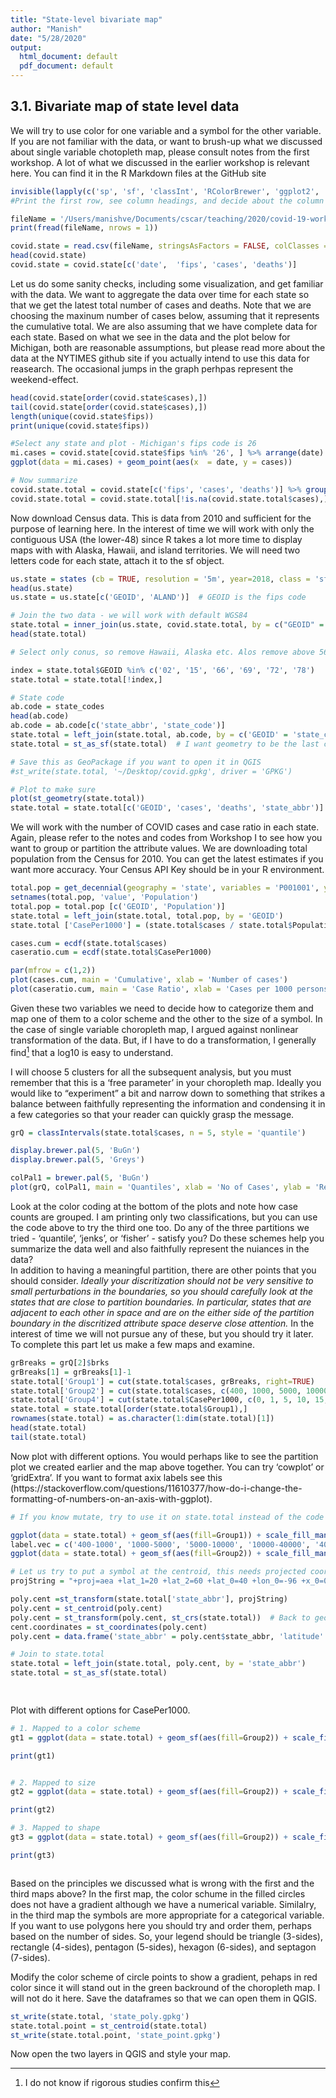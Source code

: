 ```yaml
---
title: "State-level bivariate map"
author: "Manish"
date: "5/28/2020"
output:
  html_document: default
  pdf_document: default
---
```

## 3.1. Bivariate map of state level data
We will try to use color for one variable and a symbol for the other variable. If you are not familiar with the data, or want to brush-up what we discussed about single variable chotopleth map, please consult notes from the first workshop. A lot of what we discussed in the earlier workshop is relevant here. You can find it in the R Markdown files at the GitHub site      

```r
invisible(lapply(c('sp', 'sf', 'classInt', 'RColorBrewer', 'ggplot2', 'leaflet', 'tidycensus', 'data.table', 'dplyr', 'tigris', 'USAboundaries'), require, character.only=TRUE))
#Print the first row, see column headings, and decide about the column classes. 

fileName = '/Users/manishve/Documents/cscar/teaching/2020/covid-19-workshop/workshop2/covid-19-data/us-states.csv'
print(fread(fileName, nrows = 1))

covid.state = read.csv(fileName, stringsAsFactors = FALSE, colClasses = c('Date', 'character', 'character', 'integer', 'integer'))
head(covid.state)
covid.state = covid.state[c('date',  'fips', 'cases', 'deaths')]

```
Let us do some sanity checks, including some visualization, and get familiar with the data. We want to aggregate the data over time for each state so that we get the latest total number of cases and deaths. Note that we are choosing the maxinum number of cases below, assuming that it represents the cumulative total. We are also assuming that we have complete data for each state. Based on what we see in the data and the plot below for Michigan, both are reasonable assumptions, but please read more about the data at the NYTIMES github site if you actually intend to use this data for reasearch. The occasional jumps in the graph perhpas represent the weekend-effect.    

```r
head(covid.state[order(covid.state$cases),])      
tail(covid.state[order(covid.state$cases),]) 
length(unique(covid.state$fips))       
print(unique(covid.state$fips))

#Select any state and plot - Michigan's fips code is 26 
mi.cases = covid.state[covid.state$fips %in% '26', ] %>% arrange(date)
ggplot(data = mi.cases) + geom_point(aes(x  = date, y = cases))

# Now summarize
covid.state.total = covid.state[c('fips', 'cases', 'deaths')] %>% group_by(fips) %>% summarise('cases' = max(cases, na.rm = T), 'deaths' = max(deaths, na.rm = T))
covid.state.total = covid.state.total[!is.na(covid.state.total$cases),]
```
Now download Census data. This is data from 2010 and sufficient for the purpose of learning here. In the interest of time we will work with only the contiguous USA (the lower-48) since R takes a lot more time to display maps with with Alaska, Hawaii, and island territories. We will need two letters code for each state, attach it to the sf object.     

```r
us.state = states (cb = TRUE, resolution = '5m', year=2018, class = 'sf')
head(us.state)         
us.state = us.state[c('GEOID', 'ALAND')]  # GEOID is the fips code 

# Join the two data - we will work with default WGS84
state.total = inner_join(us.state, covid.state.total, by = c("GEOID" = "fips"))
head(state.total)

# Select only conus, so remove Hawaii, Alaska etc. Alos remove above 56, these are islands including Puerto Rico (72).

index = state.total$GEOID %in% c('02', '15', '66', '69', '72', '78')
state.total = state.total[!index,]

# State code
ab.code = state_codes
head(ab.code)
ab.code = ab.code[c('state_abbr', 'state_code')]
state.total = left_join(state.total, ab.code, by = c('GEOID' = 'state_code'))
state.total = st_as_sf(state.total)  # I want geometry to be the last column in display

# Save this as GeoPackage if you want to open it in QGIS
#st_write(state.total, '~/Desktop/covid.gpkg', driver = 'GPKG')

# Plot to make sure
plot(st_geometry(state.total))
state.total = state.total[c('GEOID', 'cases', 'deaths', 'state_abbr')]
```
We will work with the number of COVID cases and case ratio in each state. Again, please refer to the notes and codes from Workshop I to see how you want to group or partition the attribute values. We are downloading total population from the Census for 2010. You can get the latest estimates if you want more accuracy. Your Census API Key should be in your R environment. 

```r
total.pop = get_decennial(geography = 'state', variables = 'P001001', year=2010, geometry = FALSE)
setnames(total.pop, 'value', 'Population')
total.pop = total.pop [c('GEOID', 'Population')]
state.total = left_join(state.total, total.pop, by = 'GEOID')
state.total ['CasePer1000'] = (state.total$cases / state.total$Population)*1000

cases.cum = ecdf(state.total$cases)
caseratio.cum = ecdf(state.total$CasePer1000)

par(mfrow = c(1,2))
plot(cases.cum, main = 'Cumulative', xlab = 'Number of cases')
plot(caseratio.cum, main = 'Case Ratio', xlab = 'Cases per 1000 persons')

```
Given these two variables we need to decide how to categorize them and map one of them to a color scheme and the other to the size of a symbol. In the case of single variable choropleth map, I argued against nonlinear transformation of the data. But, if I have to do a transformation, I generally find^[I do not know if rigorous studies confirm this] that a log10 is easy to understand.  

 I will choose 5 clusters for all the subsequent analysis, but you must remember that this is a  'free parameter' in your choropleth map. Ideally you would like to "experiment" a bit and narrow down to something that strikes a balance between faithfully representing the information and condensing it in a few categories so that your reader can quickly grasp the message. 

```r
grQ = classIntervals(state.total$cases, n = 5, style = 'quantile')

display.brewer.pal(5, 'BuGn')  
display.brewer.pal(5, 'Greys')

colPal1 = brewer.pal(5, 'BuGn')
plot(grQ, colPal1, main = 'Quantiles', xlab = 'No of Cases', ylab = 'Relative Frequency')

```
Look at the color coding at the bottom of the plots and note how case counts are grouped. I am printing only two classifications, but you can use the code above to try the third one too. Do any of the three partitions we tried - 'quantile', 'jenks', or 'fisher' - satisfy you? Do these schemes help you summarize the data well and also faithfully represent the nuiances in the data?  
  In addition to having a meaningful partition, there are other points that you should consider. *Ideally your discritization should not be very sensitive to small perturbations in the boundaries, so you should carefully look at the states that are close to partition boundaries. In particular, states that are adjacent to each other in space and are on the either side of the partition boundary in the discritized attribute space deserve close attention.* In the interest of time we will not pursue any of these, but you should try it later. To complete this part let us make a few maps and examine. 

```r
grBreaks = grQ[2]$brks
grBreaks[1] = grBreaks[1]-1
state.total['Group1'] = cut(state.total$cases, grBreaks, right=TRUE)
state.total['Group2'] = cut(state.total$cases, c(400, 1000, 5000, 10000, 40000, 400000), right=TRUE)
state.total['Group4'] = cut(state.total$CasePer1000, c(0, 1, 5, 10, 15, 21), right=TRUE)
state.total = state.total[order(state.total$Group1),]
rownames(state.total) = as.character(1:dim(state.total)[1])
head(state.total)
tail(state.total)

```

Now plot with different options. You would perhaps like to see the partition plot we created earlier and the map above together. You can try 'cowplot' or 'gridExtra'. If you want to format axix labels see this (https://stackoverflow.com/questions/11610377/how-do-i-change-the-formatting-of-numbers-on-an-axis-with-ggplot). 

```r
# If you know mutate, try to use it on state.total instead of the code above

ggplot(data = state.total) + geom_sf(aes(fill=Group1)) + scale_fill_manual(values = colPal1) +labs(fill = 'Case Count')
label.vec = c('400-1000', '1000-5000', '5000-10000', '10000-40000', '40000-400000' )
ggplot(data = state.total) + geom_sf(aes(fill=Group2)) + scale_fill_manual(values = colPal1, labels=label.vec) +labs(fill = 'Case Count')

# Let us try to put a symbol at the centroid, this needs projected coordinates
projString = "+proj=aea +lat_1=20 +lat_2=60 +lat_0=40 +lon_0=-96 +x_0=0 +y_0=0 +ellps=GRS80 +units=m +no_defs"

poly.cent =st_transform(state.total['state_abbr'], projString)
poly.cent = st_centroid(poly.cent)
poly.cent = st_transform(poly.cent, st_crs(state.total))  # Back to geographic coordinates
cent.coordinates = st_coordinates(poly.cent)
poly.cent = data.frame('state_abbr' = poly.cent$state_abbr, 'latitude' = cent.coordinates[,2], 'longitude' = cent.coordinates[,1])

# Join to state.total
state.total = left_join(state.total, poly.cent, by = 'state_abbr')
state.total = st_as_sf(state.total)

 
```
Plot with different options for CasePer1000. 

```r

# 1. Mapped to a color scheme
gt1 = ggplot(data = state.total) + geom_sf(aes(fill=Group2)) + scale_fill_manual(values = colPal1, labels=label.vec) +labs(fill = 'Case Count') + geom_point(aes(x = longitude, y = latitude, color = Group4), size=2) + xlab('Longitude') + ylab('Latitude') + labs(color = 'Case-Ratio')

print(gt1)


# 2. Mapped to size
gt2 = ggplot(data = state.total) + geom_sf(aes(fill=Group2)) + scale_fill_manual(values = colPal1, labels=label.vec) +labs(fill = 'Case Count') + geom_point(aes(x = longitude, y = latitude, size = CasePer1000)) +  xlab('Longitude') + ylab('Latitude') 

print(gt2)

# 3. Mapped to shape
gt3 = ggplot(data = state.total) + geom_sf(aes(fill=Group2)) + scale_fill_manual(values = colPal1, labels=label.vec) +labs(fill = 'Case Count') + geom_point(aes(x = longitude, y = latitude, shape = Group4), size=2) + xlab('Longitude') + ylab('Latitude') + labs(color = 'Case-Ratio')

print(gt3)



```

Based on the principles we discussed what is wrong with the first and the third maps above? In the first map, the color schume in the filled circles does not have a gradient although we have a numerical variable. Similalry, in the third map the symbols are more appropriate for a categorical variable. If you want to use polygons here you should try and order them, perhaps based on the number of sides. So, your legend should be triangle (3-sides), rectangle (4-sides), pentagon (5-sides), hexagon (6-sides), and septagon (7-sides). 

Modify the color scheme of circle points to show a gradient, pehaps in red color since it will stand out in the green backround of the choropleth map. I will not do it here. Save the dataframes so that we can open them in QGIS.

```r
st_write(state.total, 'state_poly.gpkg')
state.total.point = st_centroid(state.total)
st_write(state.total.point, 'state_point.gpkg')
```
Now open the two layers in QGIS and style your map. 
